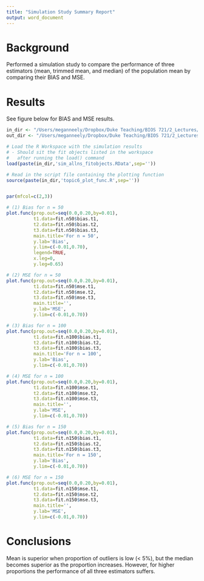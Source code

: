 ```yaml
---
title: "Simulation Study Summary Report"
output: word_document
---
```


# Background

Performed a simulation study to compare the performance of three estimators (mean, trimmed mean, and median) of the population mean by comparing their BIAS and MSE. 


# Results

See figure below for BIAS and MSE results.  

```r
in_dir <- "/Users/meganneely/Dropbox/Duke Teaching/BIOS 721/2_Lectures/Topic7_ReproResearchR/Part 1/"         # Set to location of .RData file from Topic 6 Part 3
out_dir <- "/Users/meganneely/Dropbox/Duke Teaching/BIOS 721/2_Lectures/Topic7_ReproResearchR/Part 1/"        # Set to location where you want to save report doc

# Load the R Workspace with the simulation results
# - Should sit the fit objects listed in the workspace
#   after running the load() command
load(paste(in_dir,'sim_allns_fitobjects.RData',sep=''))

# Read in the script file containing the plotting function
source(paste(in_dir,'topic6_plot_func.R',sep=''))


par(mfcol=c(2,3))

# (1) Bias for n = 50 
plot.func(prop.out=seq(0.0,0.20,by=0.01),
          t1.data=fit.n50$bias.t1,
          t2.data=fit.n50$bias.t2,
          t3.data=fit.n50$bias.t3,
          main.title='For n = 50',
          y.lab='Bias',
          y.lim=c(-0.01,0.70),
          legend=TRUE,
          x.leg=0,
          y.leg=0.65)

# (2) MSE for n = 50
plot.func(prop.out=seq(0.0,0.20,by=0.01),
          t1.data=fit.n50$mse.t1,
          t2.data=fit.n50$mse.t2,
          t3.data=fit.n50$mse.t3,
          main.title='',
          y.lab='MSE',
          y.lim=c(-0.01,0.70))

# (3) Bias for n = 100 
plot.func(prop.out=seq(0.0,0.20,by=0.01),
          t1.data=fit.n100$bias.t1,
          t2.data=fit.n100$bias.t2,
          t3.data=fit.n100$bias.t3,
          main.title='For n = 100',
          y.lab='Bias',
          y.lim=c(-0.01,0.70))

# (4) MSE for n = 100
plot.func(prop.out=seq(0.0,0.20,by=0.01),
          t1.data=fit.n100$mse.t1,
          t2.data=fit.n100$mse.t2,
          t3.data=fit.n100$mse.t3,
          main.title='',
          y.lab='MSE',
          y.lim=c(-0.01,0.70))

# (5) Bias for n = 150 
plot.func(prop.out=seq(0.0,0.20,by=0.01),
          t1.data=fit.n150$bias.t1,
          t2.data=fit.n150$bias.t2,
          t3.data=fit.n150$bias.t3,
          main.title='For n = 150',
          y.lab='Bias',
          y.lim=c(-0.01,0.70))

# (6) MSE for n = 150
plot.func(prop.out=seq(0.0,0.20,by=0.01),
          t1.data=fit.n150$mse.t1,
          t2.data=fit.n150$mse.t2,
          t3.data=fit.n150$mse.t3,
          main.title='',
          y.lab='MSE',
          y.lim=c(-0.01,0.70))
```

# Conclusions

Mean is superior when proportion of outliers is low (< 5%), but the median becomes superior as the proportion increases. However, for higher proportions the performance of all three estimators suffers.  
